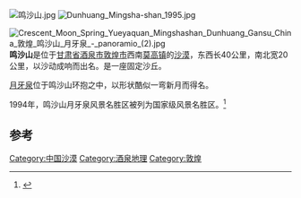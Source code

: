 {{Refimprove|time=2012-09-14T02:33:05+00:00 }}

[[File:鸣沙山.jpg|thumb]]
[[File:Dunhuang_Mingsha-shan_1995.jpg|thumb]]

[[File:Crescent_Moon_Spring_Yueyaquan_Mingshashan_Dunhuang_Gansu_China_敦煌_鸣沙山_月牙泉_-_panoramio_(2).jpg|thumb]]
'''鸣沙山'''是位于[[甘肃省|甘肃省]][[酒泉市|酒泉市]][[敦煌市|敦煌市]]西南[[莫高镇|莫高镇]]的[[沙漠|沙漠]]，东西长40公里，南北宽20公里，以沙动成响而出名。是一座固定沙丘。

[[月牙泉|月牙泉]]位于鸣沙山环抱之中，以形状酷似一弯新月而得名。

1994年，鸣沙山月牙泉风景名胜区被列为国家级风景名胜区。<ref>{{Cite web|url=http://news.xinhuanet.com/ziliao/2004-02/13/content_1313462.htm|title=中国的风景名胜区|publisher=新华网|accessdate=2012-09-14|archive-date=2009-05-06|archive-url=https://web.archive.org/web/20090506102023/http://news.xinhuanet.com/ziliao/2004-02/13/content_1313462.htm|dead-url=no}}</ref>

== 参考 ==
<references/>

{{国家5A级旅游景区}}
{{Gansu-stub}}

[[Category:中国沙漠|Category:中国沙漠]]
[[Category:酒泉地理|Category:酒泉地理]]
[[Category:敦煌|Category:敦煌]]